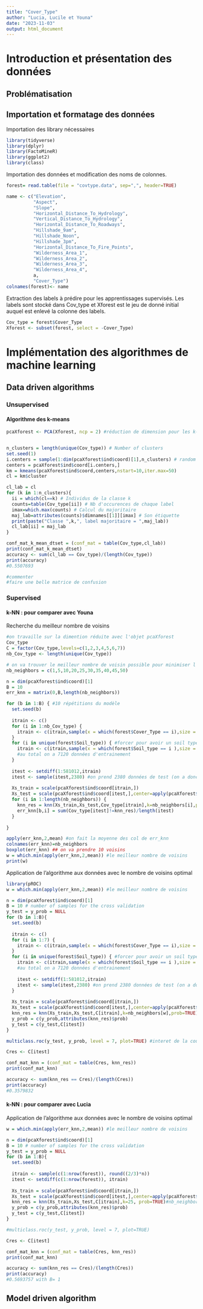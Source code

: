 ```yaml
---
title: "Cover_Type"
author: "Lucia, Lucile et Youna"
date: "2023-11-03"
output: html_document
---
```


# Introduction et présentation des données
## Problématisation

## Importation et formatage des données

Importation des library nécessaires
```r
library(tidyverse)
library(dplyr)
library(FactoMineR)
library(ggplot2)
library(class)
```
Importation des données et modification des noms de colonnes.

```r
forest= read.table(file = "covtype.data", sep=",", header=TRUE) 

name <- c("Elevation",
          "Aspect",
          "Slope",
          "Horizontal_Distance_To_Hydrology",
          "Vertical_Distance_To_Hydrology",
          "Horizontal_Distance_To_Roadways",
          "Hillshade_9am",
          "Hillshade_Noon",
          "Hillshade_3pm",
          "Horizontal_Distance_To_Fire_Points",
          "Wilderness_Area_1",
          "Wilderness_Area_2",
          "Wilderness_Area_3",
          "Wilderness_Area_4",
          a,
          "Cover_Type")
colnames(forest)<- name
```
Extraction des labels à prédire pour les apprentissages supervisés. Les labels sont stocké dans Cov_type et Xforest est le jeu de donné initial auquel est enlevé la colonne des labels.
```r
Cov_type = forest$Cover_Type
Xforest <- subset(forest, select = -Cover_Type)
```


# Implémentation des algorithmes de machine learning
## Data driven algorithms

### Unsupervised
#### Algorithme des k-means

```r
pcaXforest <- PCA(Xforest, ncp = 2) #réduction de dimension pour les k-means


n_clusters = length(unique(Cov_type)) # Number of clusters
set.seed(1)
i.centers = sample(1:dim(pcaXforest$ind$coord)[1],n_clusters) # random initialisation of clusters
centers = pcaXforest$ind$coord[i.centers,]
km = kmeans(pcaXforest$ind$coord,centers,nstart=10,iter.max=50)
cl = km$cluster

cl_lab = cl
for (k in 1:n_clusters){
  ii = which(cl==k) # Individus de la classe k
  counts=table(Cov_type[ii]) # Nb d'occurences de chaque label
  imax=which.max(counts) # Calcul du majoritaire
  maj_lab=attributes(counts)$dimnames[[1]][imax] # Son étiquette
  print(paste("Classe ",k,", label majoritaire = ",maj_lab))
  cl_lab[ii] = maj_lab
}

conf_mat_k_mean_dtset = (conf_mat = table(Cov_type,cl_lab))
print(conf_mat_k_mean_dtset)
accuracy <- sum(cl_lab == Cov_type)/(length(Cov_type))
print(accuracy) 
#0.5507693

#commenter
#faire une belle matrice de confusion
```

### Supervised

#### k-NN : pour comparer avec Youna

Recherche du meilleur nombre de voisins
```r
#on travaille sur la dimention réduite avec l'objet pcaXforest
Cov_type
C = factor(Cov_type,levels=c(1,2,3,4,5,6,7)) 
nb_Cov_type <- length(unique(Cov_type))

# on va trouver le meilleur nombre de voisin possible pour minimiser l'erreur
nb_neighbors = c(1,5,10,20,25,30,35,40,45,50)

n = dim(pcaXforest$ind$coord)[1]
B = 10
err_knn = matrix(0,B,length(nb_neighbors))

for (b in 1:B) { #10 répétitions du modèle 
  set.seed(b)
  
  itrain <- c()
  for (i in 1:nb_Cov_type) {
    itrain <- c(itrain,sample(x = which(forest$Cover_Type == i),size = 1000)) #1000 de chaque cov type ! On stock les numéro des lignes qui vont être mises dans train
  }
  for (i in unique(forest$Soil_type)) { #forcer pour avoir un soil type de chaque
    itrain <- c(itrain,sample(x = which(forest$Soil_type == i ),size = 3)) #forcer pour avoir au moins 3 données de chaque soiltype
    #au total on a 7120 données d'entrainement
  }
    
  itest <- setdiff(1:581012,itrain)
  itest <- sample(itest,2380) #on prend 2380 données de test (on a donc environ 9500 données pour chaque experience avec 2/3 de données d'entrainement et 1/3 de données test)
  
  Xs_train = scale(pcaXforest$ind$coord[itrain,])
  Xs_test = scale(pcaXforest$ind$coord[itest,],center=apply(pcaXforest$ind$coord[itrain,],2,mean),scale=apply(pcaXforest$ind$coord[itrain,],2,sd))
  for (i in 1:length(nb_neighbors)) {
    knn_res = knn(Xs_train,Xs_test,Cov_type[itrain],k=nb_neighbors[i],prob=TRUE)
    err_knn[b,i] = sum(Cov_type[itest]!=knn_res)/length(itest)
  }
  
}

apply(err_knn,2,mean) #on fait la moyenne des col de err_knn 
colnames(err_knn)=nb_neighbors
boxplot(err_knn) ## on va prendre 10 voisins
w = which.min(apply(err_knn,2,mean)) #le meilleur nombre de voisins
print(w)
```

Application de l'algorithme aux données avec le nombre de voisins optimal
```r

library(pROC)
w = which.min(apply(err_knn,2,mean)) #le meilleur nombre de voisins

n = dim(pcaXforest$ind$coord)[1]
B = 10 # number of samples for the cross validation
y_test = y_prob = NULL
for (b in 1:B){
  set.seed(b)
  
  itrain <- c()
  for (i in 1:7) {
    itrain <- c(itrain,sample(x = which(forest$Cover_Type == i),size = 1000)) #1000 de chaque cov type ! On stock les numéro des lignes qui vont être mises dans train
  }
  for (i in unique(forest$Soil_type)) { #forcer pour avoir un soil type de chaque
    itrain <- c(itrain,sample(x = which(forest$Soil_type == i ),size = 3)) #forcer pour avoir au moins 3 données de chaque soiltype
    #au total on a 7120 données d'entrainement
    
    itest <- setdiff(1:581012,itrain)
    itest <- sample(itest,2380) #on prend 2380 données de test (on a donc environ 9500 données pour chaque experience avec 2/3 de données d'entrainement et 1/3 de données test)
  }
  
  Xs_train = scale(pcaXforest$ind$coord[itrain,])
  Xs_test = scale(pcaXforest$ind$coord[itest,],center=apply(pcaXforest$ind$coord[itrain,],2,mean),scale=apply(pcaXforest$ind$coord[itrain,],2,sd))
  knn_res = knn(Xs_train,Xs_test,C[itrain],k=nb_neighbors[w],prob=TRUE)
  y_prob = c(y_prob,attributes(knn_res)$prob)
  y_test = c(y_test,C[itest])
}

multiclass.roc(y_test, y_prob, level = 7, plot=TRUE) #interet de la courbe ROC..?

Cres <- C[itest]

conf_mat_knn = (conf_mat = table(Cres, knn_res))
print(conf_mat_knn)

accuracy <- sum(knn_res == Cres)/(length(Cres))
print(accuracy)
#0.3579832
```

#### k-NN : pour comparer avec Lucia

Application de l'algorithme aux données avec le nombre de voisins optimal
```r
w = which.min(apply(err_knn,2,mean)) #le meilleur nombre de voisins

n = dim(pcaXforest$ind$coord)[1]
B = 10 # number of samples for the cross validation
y_test = y_prob = NULL
for (b in 1:B){
  set.seed(b)
  
  itrain <- sample(c(1:nrow(forest)), round((2/3)*n))
  itest <- setdiff(c(1:nrow(forest)), itrain)
  
  Xs_train = scale(pcaXforest$ind$coord[itrain,])
  Xs_test = scale(pcaXforest$ind$coord[itest,],center=apply(pcaXforest$ind$coord[itrain,],2,mean),scale=apply(pcaXforest$ind$coord[itrain,],2,sd))
  knn_res = knn(Xs_train,Xs_test,C[itrain],k=25, prob=TRUE)#nb_neighbors[w],prob=TRUE)
  y_prob = c(y_prob,attributes(knn_res)$prob)
  y_test = c(y_test,C[itest])
}

#multiclass.roc(y_test, y_prob, level = 7, plot=TRUE)

Cres <- C[itest]

conf_mat_knn = (conf_mat = table(Cres, knn_res))
print(conf_mat_knn)

accuracy <- sum(knn_res == Cres)/(length(Cres))
print(accuracy)
#0.5693757 with B= 1

```


## Model driven algorithm